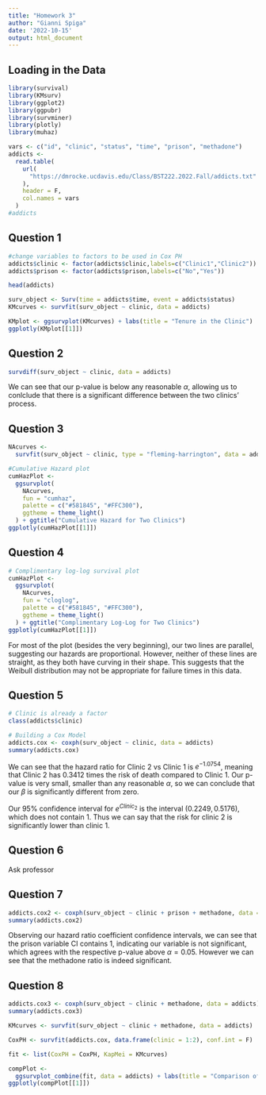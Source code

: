 ```yaml
---
title: "Homework 3"
author: "Gianni Spiga"
date: '2022-10-15'
output: html_document
---
```


## Loading in the Data

```r
library(survival)
library(KMsurv)
library(ggplot2)
library(ggpubr)
library(survminer)
library(plotly)
library(muhaz)
```



```r
vars <- c("id", "clinic", "status", "time", "prison", "methadone")
addicts <-
  read.table(
    url(
      "https://dmrocke.ucdavis.edu/Class/BST222.2022.Fall/addicts.txt"
    ),
    header = F,
    col.names = vars
  )
#addicts
```

## Question 1 

```r
#change variables to factors to be used in Cox PH
addicts$clinic <- factor(addicts$clinic,labels=c("Clinic1","Clinic2"))
addicts$prison <- factor(addicts$prison,labels=c("No","Yes"))

head(addicts)

surv_object <- Surv(time = addicts$time, event = addicts$status)
KMcurves <- survfit(surv_object ~ clinic, data = addicts)

KMplot <- ggsurvplot(KMcurves) + labs(title = "Tenure in the Clinic")
ggplotly(KMplot[[1]])
```

## Question 2

```r
survdiff(surv_object ~ clinic, data = addicts)
```

We can see that our p-value is below any reasonable $\alpha$, allowing us to conlclude that there is a significant difference between the two clinics' process.

## Question 3

```r
NAcurves <-
  survfit(surv_object ~ clinic, type = "fleming-harrington", data = addicts)

#Cumulative Hazard plot
cumHazPlot <-
  ggsurvplot(
    NAcurves,
    fun = "cumhaz",
    palette = c("#581845", "#FFC300"),
    ggtheme = theme_light()
  ) + ggtitle("Cumulative Hazard for Two Clinics")
ggplotly(cumHazPlot[[1]])

```

## Question 4

```r
# Complimentary log-log survival plot
cumHazPlot <-
  ggsurvplot(
    NAcurves,
    fun = "cloglog",
    palette = c("#581845", "#FFC300"),
    ggtheme = theme_light()
  ) + ggtitle("Complimentary Log-Log for Two Clinics") 
ggplotly(cumHazPlot[[1]])

```

For most of the plot (besides the very beginning), our two lines are parallel, suggesting our hazards are proportional. However, neither of these lines are straight, as they both have curving in their shape. This suggests that the Weibull distribution may not be appropriate for failure times in this data. 

## Question 5

```r
# Clinic is already a factor
class(addicts$clinic)

# Building a Cox Model
addicts.cox <- coxph(surv_object ~ clinic, data = addicts)
summary(addicts.cox)
```

We can see that the hazard ratio for Clinic 2 vs Clinic 1 is $e^{-1.0754}$, meaning that Clinic 2 has $0.3412$ times the risk of death compared to Clinic 1. Our p-value is very small, smaller than any reasonable $\alpha$, so we can conclude that our $\beta$ is significantly different from zero. 

Our 95% confidence interval for $e^{Clinic_2}$ is the interval $(0.2249, 0.5176)$, which does not contain 1. Thus we can say that the risk for clinic 2 is significantly lower than clinic 1. 

## Question 6

Ask professor

## Question 7

```r
addicts.cox2 <- coxph(surv_object ~ clinic + prison + methadone, data = addicts)
summary(addicts.cox2)

```
Observing our hazard ratio coefficient confidence intervals, we can see that the prison variable CI contains 1, indicating our variable is not significant, which agrees with the respective p-value above $\alpha = 0.05$. However we can see that the methadone ratio is indeed significant. 

## Question 8

```r
addicts.cox3 <- coxph(surv_object ~ clinic + methadone, data = addicts)
summary(addicts.cox3)

KMcurves <- survfit(surv_object ~ clinic + methadone, data = addicts)

CoxPH <- survfit(addicts.cox, data.frame(clinic = 1:2), conf.int = F)

fit <- list(CoxPH = CoxPH, KapMei = KMcurves)

compPlot <-
  ggsurvplot_combine(fit, data = addicts) + labs(title = "Comparison of Cox PH Curves to Kaplan-Meier")
ggplotly(compPlot[[1]])

```